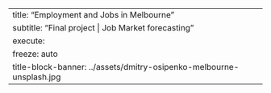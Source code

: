 ---
title: "Employment and Jobs in Melbourne"
subtitle: "Final project | Job Market forecasting"
execute:
    freeze: auto
title-block-banner: ../assets/dmitry-osipenko-melbourne-unsplash.jpg
---